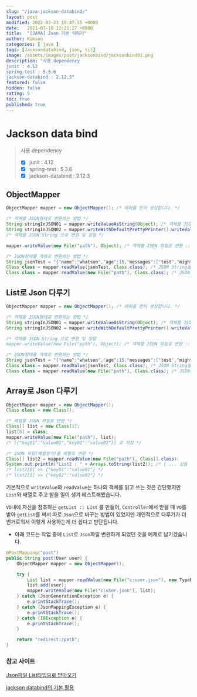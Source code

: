 ```yaml
---
slug: "/java-jackson-databind/"
layout: post
modified: 2022-03-23 19:47:55 +0000
date:   2021-07-18 12:21:27 +0000
title:  "[JAVA] Json 기본 익히기"
author: Kimson
categories: [ java ]
tags: [Jacksondatabind, json, til]
image: /assets/images/post/jacksonbind/jacksonbind01.png
description: "사용 dependency
junit : 4.12
spring-test : 5.3.6
jackson-databind : 2.12.3"
featured: false
hidden: false
rating: 5
toc: true
published: true
---
```


# Jackson data bind

> 사용 dependency
> 
> - [x] junit : 4.12
> - [x] spring-test : 5.3.6
> - [x] jackson-databind : 2.12.3

## ObjectMapper

```java
ObjectMapper mapper = new ObjectMapper(); /* 매퍼를 먼저 생성합니다. */

/* 객체를 JSON형태로 변환하는 방법 */
String stringInJSON01 = mapper.writeValueAsString(Object); /* 객체를 JSON String 으로 변환 :: String */
String stringInJSON02 = mapper.writeWithDefaultPrettyPrinter().writeValueAsString(Object); 
/* 객체를 JSON String 으로 변환 및 정렬 */

mapper.writeValue(new File("path"), Object); /* 객체를 JSON 파일로 변환 :: void */

/* JSON형태를 객체로 변환하는 방법 */
String jsonTest = "{"name":"whatson","age":15,"messages":["test","might"]}";
Class class = mapper.readValue(jsonTest, Class.class); /* JSON String을 객체로 변환 */
Class class = mapper.readValue(new File("path"), Class.class); /* JSON 파일을 객체로 변환 */
```

## List로 Json 다루기

```java
ObjectMapper mapper = new ObjectMapper(); /* 매퍼를 먼저 생성합니다. */

/* 객체를 JSON형태로 변환하는 방법 */
String stringInJSON01 = mapper.writeValueAsString(Object); /* 객체를 JSON String 으로 변환 :: String */
String stringInJSON02 = mapper.writeWithDefaultPrettyPrinter().writeValueAsString(Object); 

/* 객체를 JSON String 으로 변환 및 정렬
mapper.writeValue(new File("path"), Object); /* 객체를 JSON 파일로 변환 :: void */

/* JSON형태를 객체로 변환하는 방법 */
String jsonTest = "{"name":"whatson","age":15,"messages":["test","might"]}";
Class class = mapper.readValue(jsonTest, Class.class); /* JSON String을 객체로 변환 */
Class class = mapper.readValue(new File("path"), Class.class); /* JSON 파일을 객체로 변환 */
```

## Array로 Json 다루기

```java
ObjectMapper mapper = new ObjectMapper();
Class class = new Class();

/* 배열를 JSON 파일로 변환 */
Class[] list = new Class[1];
list[0] = class;
mapper.writeValue(new File("path"), list);
/* [{"key01":"value01","key02":"value02"}] 로 저장 */

/* JSON 파일(배열방식)을 배열로 변환 */
Class[] list2 = mapper.readValue(new File("path"), Class[].class);
System.out.println("List2 : " + Arrays.toString(list2)); /* [ ... 상동 ... ] */
/* list2[0] >> {"key01":"value01"} */
/* list2[1] >> {"key02":"value02"} */
```

기본적으로 `writeValue`와 `readValue`는 하나의 객체를 읽고 쓰는 것은 간단했지만 `List`와 배열로 주고 받을 일이 생겨 테스트해봤습니다.

`VO`내에 자신을 참조하는 `getList :: List` 를 만들어, `Controller`에서 받을 때 `VO`를 받아 `getList`를 써서 따로 `Json`으로 바꾸는 방법이 있었지만 개인적으로 다루기가 더 번거로워서 이렇게 사용하는게 더 쉽다고 판단됩니다.

- 아래 코드는 작업 중에 `List`로 `Json`파일 변환하게 되었던 것을 예제로 남기겠습니다.

```java
@PostMapping("post")
public String post(User user) {
    ObjectMapper mapper = new ObjectMapper();

    try {
        List list = mapper.readValue(new File("c:user.json"), new TypeReference<List<String>(){});
        list.add(user);
        mapper.writeValue(new File("c:user.json"), list);
    } catch (JsonGenerationException e) {
        e.printStackTrace();
    } catch (JsonMappingException e) {
        e.printStackTrace();
    } catch (IOException e) {
        e.printStackTrace();
    }

    return "redirect:/path";
}
```

### 참고 사이트

[Json파일 List타입으로 받아오기](https://becko.tistory.com/47)

[jackson databind의 기본 활용](https://tychejin.tistory.com/134)
